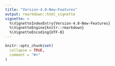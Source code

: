 ```yaml
---
title: "Version-4.0-New-Features"
output: rmarkdown::html_vignette
vignette: >
  %\VignetteIndexEntry{Version-4.0-New-Features}
  %\VignetteEngine{knitr::rmarkdown}
  %\VignetteEncoding{UTF-8}
---
```


```r
knitr::opts_chunk$set(
  collapse = TRUE,
  comment = "#>"
)
```
